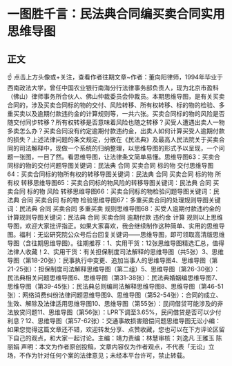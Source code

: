 # 一图胜千言：民法典合同编买卖合同实用思维导图
## 正文
☝ 点击上方头像或+关注，查看作者往期文章~作者：董向阳律师，1994年毕业于西南政法大学，曾任中国农业银行南海分行法律事务部负责人，现为北京市盈科（佛山）律师事务所合伙人、佛山仲裁委员会仲裁员。本期思维导图，是有关买卖合同的，涉及买卖合同标的物的交付、风险转移、所有权转移、标的物的检验、多重买卖以及逾期付款违约金的计算规则等，一共六张。买卖合同标的物的风险是否随交付同步转移？所有权转移是否意味着风险也随之转移？买受人遭遇出卖人一物多卖怎么办？买卖合同没有约定逾期付款违约金，出卖人如何计算买受人逾期付款的损失？上述法律问题的条文规定，分散在《民法典》及最高人民法院关于买卖合同的司法解释中，现做一个系统的归纳整理，以思维导图的形式予以呈现，一个问题一张图，一目了然。看思维导图，让法律条文简单易懂。思维导图63：买卖合同标的物的交付问题导图关键词：民法典 合同 买卖合同 标的物 交付思维导图64：买卖合同标的物所有权的转移导图关键词：民法典 合同 买卖合同 标的物 所有权 转移思维导图65：买卖合同标的物风险的转移导图关键词：民法典 合同 买卖合同 标的物 风险 转移思维导图66：买卖合同标的物检验问题导图关键词：民法典 合同 买卖合同 标的物 检验思维导图67：多重买卖合同的处理规则导图关键词：民法典 合同 买卖合同 多重买卖 规则思维导图68：买受人逾期付款违约金的计算规则导图关键词：民法典 合同 买卖合同 逾期付款 违约金 计算 规则以上思维导图，欢迎大家批评指正。如果大家喜欢，我会继续制作这种简单、实用的思维导图。福利：无讼研究院公众号后台回复关键词——思维导图，即可领取高清版思维导图（含往期思维导图）。往期推荐：1、实用干货：12张思维导图精选汇总，值得法律人收藏！2、实用干货：有关担保制度司法解释的思维导图（共5张）3、思维导图（第18-20张）：民事执行中变更、追加当事人的思维导图4、思维导图（第21-25张）：担保制度司法解释思维导图（第二组）5、思维导图（第26-30张）：民法典相关问题思维导图6、思维导图（第31-38张）：民法典婚姻编思维导图7、思维导图（第39-45张）：民法典总则编司法解释思维导图8、思维导图（第46-51张）：网络消费纠纷法律问题思维导图9、思维导图（第52-54张）：合同的成立、生效、解除及法律适用思维导图10、思维导图（第55张）：民间借贷可能涉及的非法放贷问题11、思维导图（第56张）：LPR下调至3.65%，民间借贷是否可以少付利息？12、思维导图（第57-62张）：交通事故损害赔偿问题思维导图无讼小编：如果您觉得这篇文章还不错，欢迎转发分享、点赞收藏，您也可以在下方评论区留下自己的观点，和大家一起讨论。主编：靖力责编：林慧审核：刘逸凡 王雅玉 陈丽娟 声明：本文为作者原创投稿，文章内容仅为作者观点，不代表「无讼」立场，不作为针对任何个案的法律意见；未经本平台许可，禁止转载。